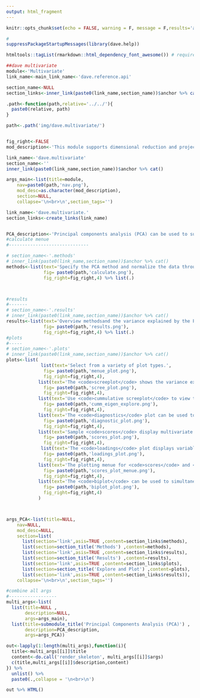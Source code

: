 ```yaml
---
output: html_fragment
---
```


```r
knitr::opts_chunk$set(echo = FALSE, warning = F, message = F,results='asis')
```


```r
#
suppressPackageStartupMessages(library(dave.help))

htmltools::tagList(rmarkdown::html_dependency_font_awesome()) # required for icons


```

```r
##dave multivariate
module<-'Multivariate'
link_name<-main_link_name<-'dave.reference.api'

section_name<-NULL
section_links<-inner_link(paste0(link_name,section_name))$anchor %>% cat()

.path<-function(path,relative='../../'){
  paste0(relative, path)
}

path<-.path('img/dave.multivariate/')


fig_right<-FALSE
mod_description<-'This module supports dimensional reduction and projection pursuits.'

link_name<-'dave.multivariate'
section_name<-''
inner_link(paste0(link_name,section_name))$anchor %>% cat()

args_main<-list(title=module,
    nav=paste0(path,'nav.png'),
    mod_desc=as.character(mod_description),
    section=NULL,
    collapse='\n<br>\n',section_tags='')

link_name<-'dave.multivariate.'
section_links<-create_links(link_name)


PCA_description<-'Principal components analysis (PCA) can be used to summarise the major modes of variance in the data by fewer and uncorrelated principal components (PCs). It is helpful to analyze how sample and variable meta data is related to PCA sample scores and variable loadings.'
#calculate menue
#------------------------------

# section_name<-'.methods'
# inner_link(paste0(link_name,section_name))$anchor %>% cat()
methods<-list(text='Specify the PCA method and normalize the data through centering and scaling.',
              fig= paste0(path,'calculate.png'),
              fig_right=fig_right,4) %>% list(.)



#results
#-------
# section_name<-'.results'
# inner_link(paste0(link_name,section_name))$anchor %>% cat()
results<-list(text='Overview methodsand the variance explained by the PCA model.',
              fig= paste0(path,'results.png'),
              fig_right=fig_right,4) %>% list(.)
#plots
#-----
# section_name<-'.plots'
# inner_link(paste0(link_name,section_name))$anchor %>% cat()
plots<-list(
             list(text='Select from a variety of plot types.',
              fig= paste0(path,'menue_plot.png'),
              fig_right=fig_right,4),
            list(text='The <code>screeplot</code> shows the variance explained by each PC. The dashed line marks the 1 % variance limit below which components can be ommited.',
              fig= paste0(path,'scree_plot.png'),
              fig_right=fig_right,4),
            list(text='Use <code>cummulative screeplot</code> to view the total % variance explained. The dashed line shows the boundary where 80% of the original variance in the data has been captured by the PCA model.',
              fig= paste0(path,'cumm_eigen_explore.png'),
              fig_right=fig_right,4),
            list(text='The <code>diagnostics</code> plot can be used to identify moderate and extreme sample outliers. Large sample <code>leverage</code> denotes a large influence of the samples variance to the identification of the PC components (outliers). The <code>DmodX</code> or highlights moderate multivariate sample differences. Samples showing both high <code>leverage</code> and <code>DmodX</code> shoudl be investigated further.',
              fig= paste0(path,'diagnostic_plot.png'),
              fig_right=fig_right,4),
            list(text='Sample <code>scores</code> display multivariate similarities through proximity to other samples in the PCA space.',
              fig= paste0(path,'scores_plot.png'),
              fig_right=fig_right,4),
             list(text='The <code>loadings</code> plot displays variable similarities.',
              fig= paste0(path,'loadings_plot.png'),
              fig_right=fig_right,4),
            list(text='The plotting menue for <code>scores</code> and <code>loadings</code> can be used to select PCs to view, map meta data to plot colors and group boundaries showing the Hoettlings T2 ellipse and modify plot asthetics.',
              fig= paste0(path,'scores_plot_menue.png'),
              fig_right=fig_right,4),
            list(text='The <code>biplot</code> can be used to simultaneously visualize sample scores and loadings over layed on top of each other. Variables with extreme loadings (large positive or negative x/y position) have the largest effects on the sample scores (may correspond to low or high values among samples with similairly extreme scores compared to others).',
              fig= paste0(path,'biplot_plot.png'),
              fig_right=fig_right,4)
            )



args_PCA<-list(title=NULL,
    nav=NULL,
    mod_desc=NULL,
    section=list(
      list(section='link',asis=TRUE ,content=section_links$methods),
      list(section=section_title('Methods') ,content=methods),
      list(section='link',asis=TRUE ,content=section_links$results),
      list(section=section_title('Results') ,content=results),
      list(section='link',asis=TRUE ,content=section_links$plots),
      list(section=section_title('Explore and Plot') ,content=plots),
      list(section='link',asis=TRUE ,content=section_links$results)),
    collapse='\n<br>\n',section_tags='')

#combine all args
#------------------
multi_args<-list(
  list(title=NULL ,
       description=NULL,
       args=args_main),
  list(title=submodule_title('Principal Components Analysis (PCA)') ,
       description=PCA_description,
       args=args_PCA))

out<-lapply(1:length(multi_args),function(i){
  title<-multi_args[[i]]$title
  content<-do.call('render_skeleton', multi_args[[i]]$args) 
  c(title,multi_args[[i]]$description,content)
}) %>% 
  unlist() %>%
  paste0(.,collapse = '\n<br>\n') 

out %>% HTML()

```

